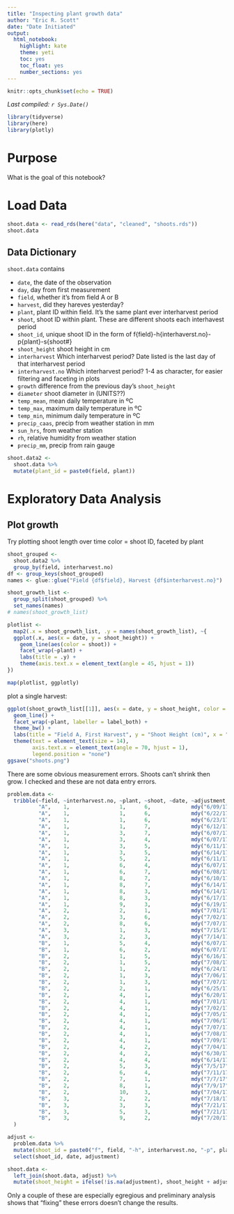 ```yaml
---
title: "Inspecting plant growth data"
author: "Eric R. Scott"
date: "Date Initiated"
output: 
  html_notebook: 
    highlight: kate
    theme: yeti
    toc: yes
    toc_float: yes
    number_sections: yes
---
```


```r
knitr::opts_chunk$set(echo = TRUE)
```

*Last compiled: `r Sys.Date()`*

```r
library(tidyverse)
library(here)
library(plotly)
```

# Purpose

What is the goal of this notebook?

# Load Data

```r
shoot.data <- read_rds(here("data", "cleaned", "shoots.rds"))
shoot.data
```

## Data Dictionary

`shoot.data` contains

 - `date`, the date of the observation
 - `day`, day from first measurement 
 - `field`, whether it's from field A or B
 - `harvest`, did they hareves yesterday?
 - `plant`, plant ID within field.  It's the same plant ever interharvest period
 - `shoot`, shoot ID within plant.  These are different shoots each interhavest period
 - `shoot_id`, unique shoot ID in the form of f{field}-h{interhaverst.no}-p{plant}-s{shoot#}
 - `shoot_height` shoot height in cm
 - `interharvest` Which interharvest period?  Date listed is the last day of that interharvest period
 - `interharvest.no` Which interharvest period? 1-4 as character, for easier filtering and faceting in plots
 - `growth` difference from the previous day's `shoot_height`
 - `diameter` shoot diameter in (UNITS??)
 - `temp_mean`, mean daily temperature in ºC
 - `temp_max`, maximum daily temperature in ºC
 - `temp_min`, minimum daily temperature in ºC
 - `precip_caas`, precip from weather station in mm
 - `sun_hrs`, from weather station
 - `rh`, relative humidity from weather station
 - `precip_mm`, precip from rain gauge

```r
shoot.data2 <- 
  shoot.data %>% 
  mutate(plant_id = paste0(field, plant))
```


# Exploratory Data Analysis

## Plot growth

Try plotting shoot length over time color = shoot ID, faceted by plant

```r
shoot_grouped <- 
  shoot.data2 %>% 
  group_by(field, interharvest.no) 
df <- group_keys(shoot_grouped)
names <- glue::glue("Field {df$field}, Harvest {df$interharvest.no}")

shoot_growth_list <-
  group_split(shoot_grouped) %>%
  set_names(names)
# names(shoot_growth_list)

plotlist <-
  map2(.x = shoot_growth_list, .y = names(shoot_growth_list), ~{
  ggplot(.x, aes(x = date, y = shoot_height)) +
    geom_line(aes(color = shoot)) +
    facet_wrap(~plant) +
    labs(title = .y) +
    theme(axis.text.x = element_text(angle = 45, hjust = 1))
})

map(plotlist, ggplotly)
```
plot a single harvest:

```r
ggplot(shoot_growth_list[[1]], aes(x = date, y = shoot_height, color = shoot)) +
  geom_line() +
  facet_wrap(~plant, labeller = label_both) +
  theme_bw() +
  labs(title = "Field A, First Harvest", y = "Shoot Height (cm)", x = "Date", color = "ShootID") +
  theme(text = element_text(size = 14),
        axis.text.x = element_text(angle = 70, hjust = 1),
        legend.position = "none")
ggsave("shoots.png")
```


There are some obvious measurement errors.  Shoots can't shrink then grow.  I checked and these are not data entry errors.


```r
problem.data <-
  tribble(~field, ~interharvest.no, ~plant, ~shoot, ~date, ~adjustment,
          "A",    1,                1,      6,             mdy("6/09/17"), 1,
          "A",    1,                1,      6,             mdy("6/22/17"), 1,
          "A",    1,                1,      6,             mdy("6/23/17"), 1,
          "A",    1,                1,      7,             mdy("6/12/17"), -1,
          "A",    1,                3,      7,             mdy("6/07/17"), -1,
          "A",    1,                3,      4,             mdy("6/07/17"), -1,
          "A",    1,                3,      5,             mdy("6/11/17"), 1,
          "A",    1,                3,      5,             mdy("6/14/17"), 1,
          "A",    1,                5,      2,             mdy("6/11/17"), -1,
          "A",    1,                6,      4,             mdy("6/07/17"), -1,
          "A",    1,                6,      7,             mdy("6/08/17"), -1,
          "A",    1,                8,      7,             mdy("6/10/17"), 1,
          "A",    1,                8,      7,             mdy("6/14/17"), 1,
          "A",    1,                8,      3,             mdy("6/14/17"), -1,
          "A",    1,                8,      3,             mdy("6/17/17"), -1,
          "A",    1,                9,      3,             mdy("6/19/17"), 1,
          "A",    2,                2,      1,             mdy("7/01/17"), -2,
          "A",    2,                3,      6,             mdy("7/02/17"), 1,
          "A",    2,                8,      6,             mdy("7/07/17"), -3,
          "A",    3,                1,      3,             mdy("7/15/17"), -1,
          "A",    3,                2,      3,             mdy("7/14/17"), -1,
          "B",    1,                5,      4,             mdy("6/07/17"), -1,
          "B",    1,                6,      2,             mdy("6/07/17"), 2,
          "B",    2,                1,      5,             mdy("6/16/17"), 1,
          "B",    2,                1,      5,             mdy("7/08/17"), 1,
          "B",    2,                1,      2,             mdy("6/24/17"), -3,
          "B",    2,                1,      3,             mdy("7/06/17"), 3,
          "B",    2,                1,      3,             mdy("7/07/17"), 3,
          "B",    2,                2,      1,             mdy("6/25/17"), -2,
          "B",    2,                4,      1,             mdy("6/20/17"), -2,
          "B",    2,                4,      1,             mdy("7/01/17"), -3,
          "B",    2,                4,      1,             mdy("7/02/17"), -3,
          "B",    2,                4,      1,             mdy("7/05/17"), -4,
          "B",    2,                4,      1,             mdy("7/06/17"), -4,
          "B",    2,                4,      1,             mdy("7/07/17"), -4,
          "B",    2,                4,      1,             mdy("7/08/17"), -4,
          "B",    2,                4,      1,             mdy("7/09/17"), -4,
          "B",    2,                4,      2,             mdy("7/04/17"), 2,
          "B",    2,                4,      2,             mdy("6/30/17"), 2,
          "B",    2,                4,      4,             mdy("6/14/17"), 1,
          "B",    2,                5,      3,             mdy("7/5/17"), 2,
          "B",    2,                6,      4,             mdy("7/11/17"), 2,
          "B",    2,                7,      1,             mdy("7/7/17"), -2,
          "B",    2,                8,      1,             mdy("7/9/17"), 10,
          "B",    2,                10,     3,             mdy("7/04/17"), 15,
          "B",    3,                2,      2,             mdy("7/18/17"), -3,
          "B",    3,                3,      3,             mdy("7/21/17"), 2,
          "B",    3,                5,      3,             mdy("7/21/17"), 2,
          "B",    3,                9,      2,             mdy("7/20/17"), 1
  )

adjust <-
  problem.data %>%
  mutate(shoot_id = paste0("f", field, "-h", interharvest.no, "-p", plant, "-s", shoot)) %>% 
  select(shoot_id, date, adjustment)

shoot.data <-
  left_join(shoot.data, adjust) %>% 
  mutate(shoot_height = ifelse(!is.na(adjustment), shoot_height + adjustment, shoot_height))
```


Only a couple of these are especially egregious and preliminary analysis shows that "fixing" these errors doesn't change the results.